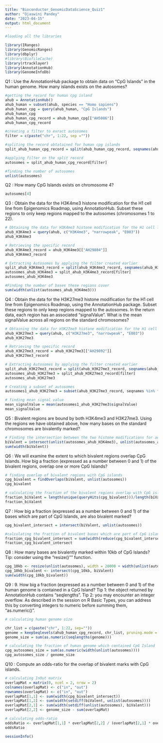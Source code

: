 ---
title: "Bioconductor_GenomicDataScience_Quiz1"
author: "Ojaswini Pandey"
date: "2023-04-15"
output: html_document
---

```{r}

#loading all the libraries

library(IRanges)
library(GenomicRanges)
library(dbplyr)
#library(BiofileCache)
library(rtracklayer)
library(AnnotationHub)
library(GenomeInfoDb)


```

 
Q1 : Use the AnnotationHub package to obtain data on "CpG Islands" in the human genome. How many islands exists on the autosomes?

```{r}

#getting the record for human cpg island
ahub = AnnotationHub()
ahub_human = subset(ahub, species == "Homo sapiens")  
ahub_human_cpg = query(ahub_human, "CpG Islands")
ahub_human_cpg
ahub_human_cpg_record = ahub_human_cpg[["AH5086"]]
ahub_human_cpg_record

#creating a filter to exract autosomes
filter = c(paste("chr", 1:22, sep =""))

#spliting the record obtatained for human cpg islands
split_ahub_human_cpg_record = split(ahub_human_cpg_record, seqnames(ahub_human_cpg_record))

#applying filter on the split record
autosomes = split_ahub_human_cpg_record[filter]

#finding the number of autosomes
unlist(autosomes)

```

Q2 : How many CpG Islands exists on chromosome 4?

```{r}
autosomes[4]
```


Q3 : Obtain the data for the H3K4me3 histone modification for the H1 cell line from Epigenomics Roadmap, using AnnotationHub. Subset these regions to only keep regions mapped to the autosomes (chromosomes 1 to 22).

```{r}
# Obtaining the data for H3K4me3 histone modification for the H1 cell line from the Epigenomics Roadmap using AnnotationHub.
ahub_H3K4me3 = query(ahub, c("H3K4me3", "narrowpeak", "E003"))
ahub_H3K4me3

# Retrieving the specific record
ahub_H3K4me3_record = ahub_H3K4me3[["AH29884"]]
ahub_H3K4me3_record

# Extracting Autosomes by applying the filter created earlier
split_ahub_H3K4me3_record = split(ahub_H3K4me3_record, seqnames(ahub_H3K4me3_record))
autosomes_ahub_H3K4me3 = split_ahub_H3K4me3_record[filter]
autosomes_ahub_H3K4me3

#Finding the number of bases these regions cover
sum(width(unlist(autosomes_ahub_H3K4me3)))

```
Q4 : Obtain the data for the H3K27me3 histone modification for the H1 cell line from Epigenomics Roadmap, using the AnnotationHub package. Subset these regions to only keep regions mapped to the autosomes. In the return data, each region has an associated “signalValue”. What is the mean signalValue across all regions on the standard chromosomes?

```{r}
# Obtaining the data for H3K27me3 histone modification for the H1 cell line from the Epigenomics Roadmap using AnnotationHub.
ahub_H3K27me3 = query(ahub, c("H3K27me3", "narrowpeak", "E003"))
ahub_H3K27me3

# Retrieving the specific record
ahub_H3K27me3_record = ahub_H3K27me3[["AH29892"]]
ahub_H3K27me3_record

# Extracting Autosomes by applying the filter created earlier
split_ahub_H3K27me3_record = split(ahub_H3K27me3_record, seqnames(ahub_H3K27me3_record))
autosomes_ahub_H3K27me3 = split_ahub_H3K27me3_record[filter]
autosomes_ahub_H3K27me3

# Creating a subset of autosomes
autosomes1_ahub_H3K27me3 = subset(ahub_H3K27me3_record, seqnames %in% filter)

# finding mean signal value
mean_signalValue = mean(autosomes1_ahub_H3K27me3$signalValue)
mean_signalValue

```

Q5 : Bivalent regions are bound by both H3K4me3 and H3K27me3. Using the regions we have obtained above, how many bases on the standard chromosomes are bivalently marked?

```{r}

# Finding the intersection between the two histone modifications for autosomes
biValent = intersect(unlist(autosomes_ahub_H3K4me3), unlist(autosomes_ahub_H3K27me3))
sum(width(biValent))

```

Q6 : We will examine the extent to which bivalent regions overlap CpG Islands. How big a fraction (expressed as a number between 0 and 1) of the bivalent regions, overlap one or more CpG Islands?
 
```{r}
# finding overlap of bivalent regions with CpG islands
cpg_bivalent = findOverlaps(biValent, unlist(autosomes))
cpg_bivalent

# calculating the fraction of the bivalent regions overlap with CpG islands
fraction_biValent = length(unique(queryHits(cpg_bivalent)))/length(biValent)
fraction_biValent

```
Q7 : How big a fraction (expressed as a number between 0 and 1) of the bases which are part of CpG Islands, are also bivalent marked?

```{r}
cpg_bivalent_intersect = intersect(biValent, unlist(autosomes))

#calculating the fraction of bivalent bases which are part of CpG islands
fraction_cpg_bivalent_intersect = sum(width(reduce(cpg_bivalent_intersect)))/sum(width(unlist(autosomes)))
fraction_cpg_bivalent_intersect

```

Q8 : How many bases are bivalently marked within 10kb of CpG Islands? Tip: consider using the “resize()”" function.

```{r}
cpg_10kb <- resize(unlist(autosomes), width = 20000 + width(unlist(autosomes)), fix = "center")
cpg_10kb_bivalent <- intersect(cpg_10kb, biValent)
sum(width(cpg_10kb_bivalent))


```


Q9 : 9. How big a fraction (expressed as a number between 0 and 1) of the human genome is contained in a CpG Island?
Tip 1: the object returned by AnnotationHub contains “seqlengths”.
Tip 2: you may encounter an integer overflow. As described in the session on R Basic Types, you can address this by converting integers to numeric before summing them, “as.numeric()”.


```{r}

# calculating human genome size

chr_list = c(paste("chr", 1:22, sep=""))
genome = keepSeqlevels(ahub_human_cpg_record, chr_list, pruning.mode = "coarse")
genome_size = sum(as.numeric(seqlengths(genome)))

# calculating the fraction of human genome which contained CpG Island
cpg_autosomes_size = sum(as.numeric(width(unlist(autosomes))))
cpg_autosomes_size / genome_size

```


Q10 : Compute an odds-ratio for the overlap of bivalent marks with CpG islands.

```{r}

# calculating InOut matrix
overlapMat = matrix(0, ncol = 2, nrow = 2)
colnames(overlapMat) <- c("in", "out")
rownames(overlapMat) <- c("in", "out")
overlapMat[1,1] <- sum(width(cpg_bivalent_intersect))
overlapMat[1,2] <- sum(width(setdiff(biValent, unlist(autosomes))))
overlapMat[2,1] <- sum(width(setdiff(unlist(autosomes), biValent)))
overlapMat[2,2] <- genome_size - sum(overlapMat)

# calculating odds-ratio
oddsRatio <- overlapMat[1,1] * overlapMat[2,2] / (overlapMat[2,1] * overlapMat[1,2])
oddsRatio


```
```{r}
sessionInfo()
```


